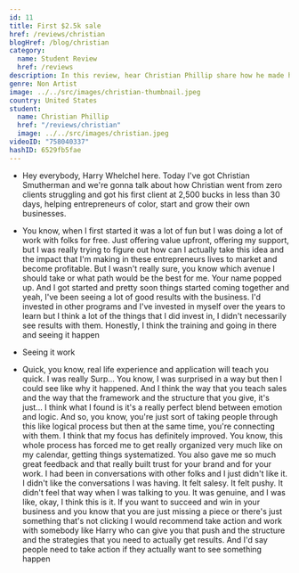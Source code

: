```yaml
---
id: 11
title: First $2.5k sale
href: /reviews/christian
blogHref: /blog/christian
category:
  name: Student Review
  href: /reviews
description: In this review, hear Christian Phillip share how he made his first $2.5k sale in 30 days helping founders of color grow their businesses.
genre: Non Artist
image: ../../src/images/christian-thumbnail.jpeg
country: United States
student:
  name: Christian Phillip
  href: "/reviews/christian"
  image: ../../src/images/christian.jpeg
videoID: "758040337"
hashID: 6529fb5fae
---
```


- Hey everybody, Harry Whelchel here. Today I've got Christian Smutherman and we're gonna talk about how Christian went from zero clients struggling and got his first client at 2,500 bucks in less than 30 days, helping entrepreneurs of color, start and grow their own businesses.

- You know, when I first started it was a lot of fun but I was doing a lot of work with folks for free. Just offering value upfront, offering my support, but I was really trying to figure out how can I actually take this idea and the impact that I'm making in these entrepreneurs lives to market and become profitable. But I wasn't really sure, you know which avenue I should take or what path would be the best for me. Your name popped up. And I got started and pretty soon things started coming together and yeah, I've been seeing a lot of good results with the business. I'd invested in other programs and I've invested in myself over the years to learn but I think a lot of the things that I did invest in, I didn't necessarily see results with them. Honestly, I think the training and going in there and seeing it happen

- Seeing it work

- Quick, you know, real life experience and application will teach you quick. I was really Surp... You know, I was surprised in a way but then I could see like why it happened. And I think the way that you teach sales and the way that the framework and the structure that you give, it's just... I think what I found is it's a really perfect blend between emotion and logic. And so, you know, you're just sort of taking people through this like logical process but then at the same time, you're connecting with them. I think that my focus has definitely improved. You know, this whole process has forced me to get really organized very much like on my calendar, getting things systematized. You also gave me so much great feedback and that really built trust for your brand and for your work. I had been in conversations with other folks and I just didn't like it. I didn't like the conversations I was having. It felt salesy. It felt pushy. It didn't feel that way when I was talking to you. It was genuine, and I was like, okay, I think this is it. If you want to succeed and win in your business and you know that you are just missing a piece or there's just something that's not clicking I would recommend take action and work with somebody like Harry who can give you that push and the structure and the strategies that you need to actually get results. And I'd say people need to take action if they actually want to see something happen
